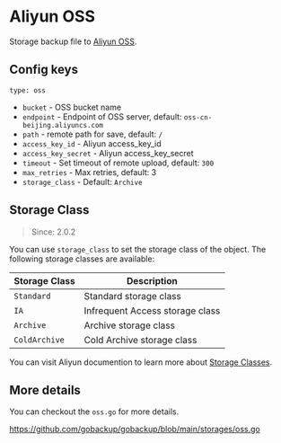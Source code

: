 # Aliyun OSS

Storage backup file to [Aliyun OSS](https://www.aliyun.com/product/oss).

## Config keys

`type: oss`

- `bucket` - OSS bucket name
- `endpoint` - Endpoint of OSS server, default: `oss-cn-beijing.aliyuncs.com`
- `path` - remote path for save, default: `/`
- `access_key_id` - Aliyun access_key_id
- `access_key_secret` - Aliyun access_key_secret
- `timeout` - Set timeout of remote upload, default: `300`
- `max_retries` - Max retries, default: 3
- `storage_class` - Default: `Archive`

## Storage Class

> Since: 2.0.2

You can use `storage_class` to set the storage class of the object. The following storage classes are available:

| Storage Class | Description                     |
| ------------- | ------------------------------- |
| `Standard`    | Standard storage class          |
| `IA`          | Infrequent Access storage class |
| `Archive`     | Archive storage class           |
| `ColdArchive` | Cold Archive storage class      |

You can visit Aliyun documention to learn more about [Storage Classes](https://help.aliyun.com/document_detail/51374.htm).

## More details

You can checkout the `oss.go` for more details.

https://github.com/gobackup/gobackup/blob/main/storages/oss.go

